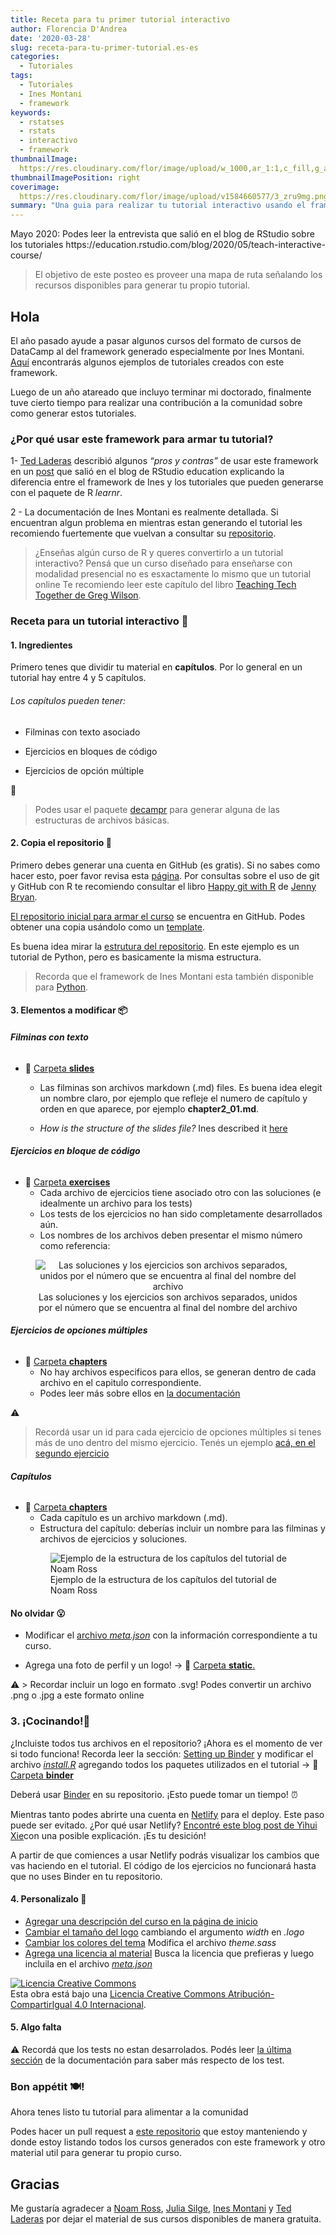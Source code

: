 ```yaml
---
title: Receta para tu primer tutorial interactivo
author: Florencia D'Andrea
date: '2020-03-28'
slug: receta-para-tu-primer-tutorial.es-es
categories: 
  - Tutoriales
tags:
  - Tutoriales
  - Ines Montani
  - framework
keywords:
  - rstatses
  - rstats
  - interactivo
  - framework
thumbnailImage: 
  https://res.cloudinary.com/flor/image/upload/w_1000,ar_1:1,c_fill,g_auto,e_art:hokusai/v1584660577/3_zru9mg.png
thumbnailImagePosition: right
coverimage:
  https://res.cloudinary.com/flor/image/upload/v1584660577/3_zru9mg.png
summary: "Una guia para realizar tu tutorial interactivo usando el framework de Ines Montani"
---
```



Mayo 2020: Podes leer la entrevista que salió en el blog de RStudio sobre los tutoriales https://education.rstudio.com/blog/2020/05/teach-interactive-course/


> El objetivo de este posteo es proveer una mapa de ruta señalando los recursos disponibles para generar tu propio tutorial.

## Hola

El año pasado ayude a pasar algunos cursos del formato de cursos de DataCamp al del framework generado especialmente por Ines Montani. [Aquí](https://github.com/flor14/tutorials) encontrarás algunos ejemplos de tutoriales creados con este framework. 

Luego de un año atareado que incluyo terminar mi doctorado, finalmente tuve cierto tiempo para realizar una contribución a la comunidad sobre como generar estos tutoriales.

### ¿Por qué usar este framework para armar tu tutorial?

1- [Ted Laderas](https://twitter.com/tladeras) describió algunos *"pros y contras"* de usar este framework en un [post](https://education.rstudio.com/blog/2020/03/r-bootcamp/) que salió en el blog de RStudio education explicando la diferencia entre el framework de Ines y los tutoriales que pueden generarse con el paquete de R *learnr*. 

2 - La documentación de Ines Montani es realmente detallada. Si encuentran algun problema en mientras estan generando el tutorial les recomiendo fuertemente que vuelvan a consultar su [repositorio](https://github.com/ines/course-starter-r). 

> ¿Enseñas algún curso de R y queres convertirlo a un tutorial interactivo? Pensá que un curso diseñado para enseñarse con modalidad presencial no es esxactamente lo mismo que un tutorial online Te recomiendo leer este capítulo del libro [Teaching Tech Together de Greg Wilson](https://teachtogether.tech/#s:online). 

### Receta para un tutorial interactivo 📝
#### 1. **Ingredientes**

Primero tenes que dividir tu material en  **capítulos**. Por lo general en un tutorial hay entre 4 y 5 capítulos.

###### Los capítulos pueden tener:

* Filminas con texto asociado  

* Ejercicios en bloques de código 

* Ejercicios de opción múltiple


 🤖 
 
> Podes usar el paquete [decampr](https://laderast.github.io/decampr/articles/from_scratch.html) para generar alguna de las estructuras de archivos básicas.

#### 2. **Copia el repositorio** 🏁

Primero debes generar una cuenta en GitHub (es gratis). Si no sabes como hacer esto, poer favor revisa esta [página](https://help.github.com/en/github/getting-started-with-github/signing-up-for-a-new-github-account). Por consultas sobre el uso de git y GitHub con R te recomiendo consultar el libro [Happy git with R](htpps://www.happygitwithr.com) de [Jenny Bryan](https://twitter.com/JennyBryan).

[El repositorio inicial para armar el curso](https://github.com/ines/course-starter-r) se encuentra en GitHub. Podes obtener una copia usándolo como un [template](https://help.github.com/en/github/creating-cloning-and-archiving-repositories/creating-a-repository-from-a-template).

Es buena idea mirar la [estrutura del repositorio](https://ines.github.io/course-starter-python/#repository-structure). En este ejemplo es un tutorial de Python, pero es basicamente la misma estructura. 

> Recorda que el framework de Ines Montani esta también disponible para [Python](https://github.com/ines/course-starter-python).

#### 3. **Elementos a modificar** 📦

###### **Filminas con texto**
* 📁 [Carpeta **slides** ](https://github.com/juliasilge/supervised-ML-case-studies-course/tree/master/slides) 
  - Las filminas son archivos markdown (.md) files. Es buena idea elegit un nombre claro, por ejemplo que refleje el numero de capítulo y orden en que aparece, por ejemplo **chapter2_01.md**.
  
  - *How is the structure of the slides file?* Ines described it [here](https://github.com/ines/course-starter-r)
  
###### **Ejercicios en bloque de código**

* 📁 [Carpeta **exercises**](https://github.com/juliasilge/supervised-ML-case-studies-course/tree/master/exercises) 
  - Cada archivo de ejercicios tiene asociado otro con las soluciones (e idealmente un archivo para los tests)
  - Los tests de los ejercicios no han sido completamente desarrollados aún.
  - Los nombres de los archivos deben presentar el mismo número como referencia:
  
<center>  
  ![Las soluciones y los ejercicios son archivos separados, unidos por el número que se encuentra al final del nombre del archivo](https://res.cloudinary.com/flor/image/upload/c_scale,w_475/v1585163873/tutorial2_hbfvio.png)
</center>  

###### **Ejercicios de opciones múltiples**

* 📁 [Carpeta **chapters**](https://github.com/juliasilge/supervised-ML-case-studies-course/tree/master/chapters)
  - No hay archivos especificos para ellos, se generan dentro de cada archivo en el capitulo correspondiente. 
  - Podes leer más sobre ellos en [la documentación](https://github.com/ines/course-starter-r)

⚠️

>  Recordá usar un id para cada ejercicio de opciones múltiples si tenes más de uno dentro del mismo ejercicio. Tenés un ejemplo [acá, en el segundo ejercicio](https://github.com/noamross/gams-in-r-course/edit/master/chapters/chapter2.md)  

###### **Capítulos** 

* 📁 [Carpeta **chapters**](https://github.com/juliasilge/supervised-ML-case-studies-course/tree/master/chapters) 
  - Cada capítulo es un archivo markdown (.md). 
  - Estructura del capítulo: deberías incluir un nombre para las filminas y archivos de ejercicios y soluciones. 
  
  ![Ejemplo de la estructura de los capítulos del tutorial de Noam Ross](https://res.cloudinary.com/flor/image/upload/v1585062072/tutorial1_emry8n.png)

#### No olvidar 😮

- Modificar el [archivo *meta.json*](https://github.com/noamross/gams-in-r-course/blob/master/meta.json) con la información correspondiente a tu curso.

- Agrega una foto de perfil y un logo! -> 📁 [Carpeta **static**.](https://github.com/noamross/gams-in-r-course/tree/master/static)

⚠️
>  Recordar incluir un logo en formato .svg! Podes convertir un archivo .png o .jpg a este formato online

### 3. **¡Cocinando!**🍳

¿Incluiste todos tus archivos en el repositorio? ¡Ahora es el momento de ver si todo funciona! 
Recorda leer la sección: [Setting up Binder](https://github.com/ines/course-starter-r) y modificar el archivo [*install.R*](https://github.com/juliasilge/supervised-ML-case-studies-course/blob/master/binder/install.R) agregando todos los paquetes utilizados en el tutorial -> 📁 [Carpeta **binder**](https://github.com/juliasilge/supervised-ML-case-studies-course/tree/master/binder)

Deberá usar [Binder](https://mybinder.org/) en su repositorio. ¡Esto puede tomar un tiempo! ⏰

Mientras tanto podes abrirte una cuenta en [Netlify](https://www.netlify.com/) para el deploy. Este paso puede ser evitado. ¿Por qué usar Netlify? [Encontré este blog post de Yihui Xie](https://yihui.org/en/2017/06/netlify-instead-of-github-pages/)con una posible explicación. ¡Es tu desición!

A partir de que comiences a usar Netlify podrás visualizar los cambios que vas haciendo en el tutorial. El código de los ejercicios no funcionará hasta que no uses Binder en tu repositorio.

#### 4. **Personalizalo** 🍒

- [Agregar una descripción del curso en la página de inicio](https://ines.github.io/course-starter-python/#introduction-on-homepage)
- [Cambiar el tamaño del logo](https://github.com/noamross/gams-in-r-course/blob/master/src/styles/index.module.sass) cambiando el argumento *width* en *.logo*
- [Cambiar los colores del tema](https://github.com/juliasilge/supervised-ML-case-studies-course/blob/master/theme.sass) Modifica el archivo *theme.sass*
- [Agrega una licencia al material](https://creativecommons.org/licenses/?lang=es_ES) Busca la licencia que prefieras y luego incluila en el archivo [*meta.json*](https://github.com/noamross/gams-in-r-course/blob/master/meta.json)

<a rel="license" href="http://creativecommons.org/licenses/by-sa/4.0/"><img alt="Licencia Creative Commons" style="border-width:0" src="https://i.creativecommons.org/l/by-sa/4.0/88x31.png" /></a><br />Esta obra está bajo una <a rel="license" href="http://creativecommons.org/licenses/by-sa/4.0/">Licencia Creative Commons Atribución-CompartirIgual 4.0 Internacional</a>.

#### 5. **Algo falta** 

⚠️  Recordá que los tests no estan desarrolados. Podés leer [la última sección](https://github.com/ines/course-starter-r) de la documentación para saber más respecto de los test.

### Bon appétit 🍽!

Ahora tenes listo tu tutorial para alimentar a la comunidad 

Podes hacer un pull request a [este repositorio](https://github.com/flor14/tutorials) que estoy manteniendo y donde estoy listando todos los cursos generados con este framework y otro material util para generar tu propio curso.

## Gracias

Me gustaría agradecer a [Noam Ross](https://twitter.com/noamross), [Julia Silge](https://twitter.com/juliasilge), [Ines Montani](https://twitter.com/_inesmontani) y [Ted Laderas](https://twitter.com/tladeras) por dejar el material de sus cursos disponibles de manera gratuita.




<!--more-->
